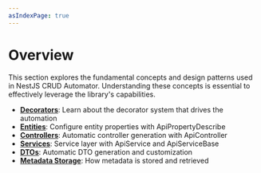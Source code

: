 ```yaml
---
asIndexPage: true
---
```


# Overview

This section explores the fundamental concepts and design patterns used in NestJS CRUD Automator. Understanding these concepts is essential to effectively leverage the library's capabilities.

- **[Decorators](/docs/nestjs-crud-automator/core-concepts/decorators)**: Learn about the decorator system that drives the automation
- **[Entities](/docs/nestjs-crud-automator/core-concepts/entities)**: Configure entity properties with ApiPropertyDescribe
- **[Controllers](/docs/nestjs-crud-automator/core-concepts/controllers)**: Automatic controller generation with ApiController
- **[Services](/docs/nestjs-crud-automator/core-concepts/services)**: Service layer with ApiService and ApiServiceBase
- **[DTOs](/docs/nestjs-crud-automator/core-concepts/dtos)**: Automatic DTO generation and customization
- **[Metadata Storage](/docs/nestjs-crud-automator/core-concepts/metadata-storage)**: How metadata is stored and retrieved

